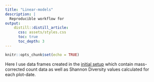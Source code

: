 ```yaml
---
title: "Linear-models"
description: |
  Reproducible workflow for 
output:
    distill::distill_article:
      css: assets/styles.css
      toc: true
      toc_depth: 3
---
```


```r
knitr::opts_chunk$set(echo = TRUE)
```

Here I use data frames created in the [initial setup](initial.html) which contain mass-corrected count data as well as Shannon Diversity values calculated for each plot-date.
